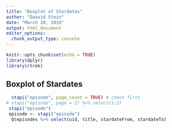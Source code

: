 ```yaml
---
title: "Boxplot of Stardates"
author: "Daavid Stein"
date: "March 20, 2019"
output: html_document
editor_options: 
  chunk_output_type: console
---
```


```r
knitr::opts_chunk$set(echo = TRUE)
library(dplyr)
library(rtrek)
```

## Boxplot of Stardates
```r
  stapi("episode", page_count = TRUE) # check first
# stapi("episode", page = 2) %>% select(1:2)
 stapi("episode")
 episode <- stapi("episode")
  Q$episodes %>% select(uid, title, stardateFrom, stardateTo)
  
```

